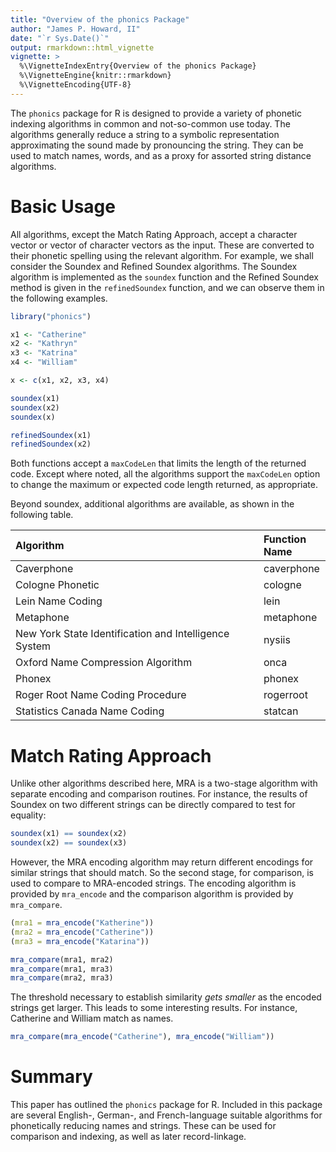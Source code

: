```yaml
---
title: "Overview of the phonics Package"
author: "James P. Howard, II"
date: "`r Sys.Date()`"
output: rmarkdown::html_vignette
vignette: >
  %\VignetteIndexEntry{Overview of the phonics Package}
  %\VignetteEngine{knitr::rmarkdown}
  %\VignetteEncoding{UTF-8}
---
```


The ``phonics`` package for R is designed to provide a variety of
phonetic indexing algorithms in common and not-so-common use today.  The
algorithms generally reduce a string to a symbolic representation
approximating the sound made by pronouncing the string.  They can be
used to match names, words, and as a proxy for assorted string distance
algorithms.

# Basic Usage 

All algorithms, except the Match Rating Approach, accept a character
vector or vector of character vectors as the input.  These are converted
to their phonetic spelling using the relevant algorithm.  For example,
we shall consider the Soundex and Refined Soundex algorithms.  The
Soundex algorithm is implemented as the ``soundex`` function and the
Refined Soundex method is given in the ``refinedSoundex`` function, and
we can observe them in the following examples.

```r
library("phonics")

x1 <- "Catherine"
x2 <- "Kathryn"
x3 <- "Katrina"
x4 <- "William"

x <- c(x1, x2, x3, x4)

soundex(x1)
soundex(x2)
soundex(x)

refinedSoundex(x1)
refinedSoundex(x2)
```

Both functions accept a `maxCodeLen` that limits the length of the
returned code.  Except where noted, all the algorithms support the
`maxCodeLen` option to change the maximum or expected code length
returned, as appropriate.

Beyond soundex, additional algorithms are available, as shown in the
following table.

| Algorithm                                             | Function Name |
|:------------------------------------------------------|:--------------|
| Caverphone                                            | caverphone    |
| Cologne Phonetic                                      | cologne       |
| Lein Name Coding                                      | lein          |
| Metaphone                                             | metaphone     |
| New York State Identification and Intelligence System | nysiis        |
| Oxford Name Compression Algorithm                     | onca          |
| Phonex                                                | phonex        |
| Roger Root Name Coding Procedure                      | rogerroot     |
| Statistics Canada Name Coding                         | statcan       |
 
# Match Rating Approach

Unlike other algorithms described here, MRA is a two-stage algorithm
with separate encoding and comparison routines.  For instance, the
results of Soundex on two different strings can be directly compared to
test for equality:

```r
soundex(x1) == soundex(x2)
soundex(x2) == soundex(x3)
```

However, the MRA encoding algorithm may return different encodings for
similar strings that should match.  So the second stage, for comparison,
is used to compare to MRA-encoded strings. The encoding algorithm is
provided by `mra_encode` and the comparison algorithm is provided by
`mra_compare`.

```r
(mra1 = mra_encode("Katherine"))
(mra2 = mra_encode("Catherine"))
(mra3 = mra_encode("Katarina"))

mra_compare(mra1, mra2)
mra_compare(mra1, mra3)
mra_compare(mra2, mra3)
```

The threshold necessary to establish similarity _gets smaller_ as the
encoded strings get larger.  This leads to some interesting results.
For instance, Catherine and William match as names.

```r
mra_compare(mra_encode("Catherine"), mra_encode("William"))
```

# Summary

This paper has outlined the `phonics` package for R.  Included in this
package are several English-, German-, and French-language suitable
algorithms for phonetically reducing names and strings.  These can be
used for comparison and indexing, as well as later record-linkage. 
